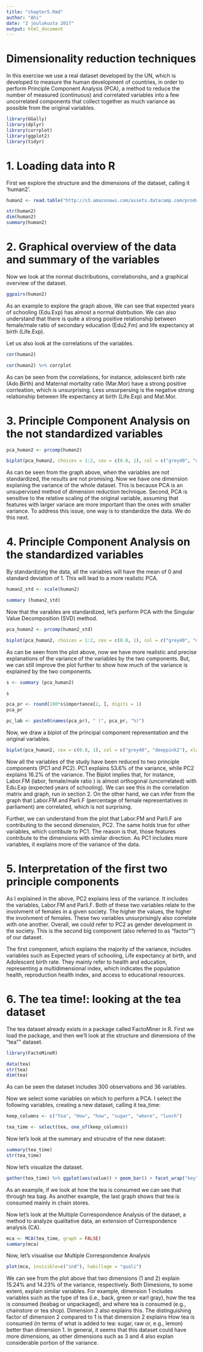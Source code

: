 ```yaml
---
title: "chapter5.Rmd"
author: "Ahi"
date: "2 joulukuuta 2017"
output: html_document
---
```


# Dimensionality reduction techniques

In this exercise we use a real dataset developed by the UN, which is developed to measure the human development of countries, in order to perform Principle Component Analysis (PCA), a method to reduce the number of measured (continuous) and correlated variables into a few uncorrelated components that collect together as much variance as possible from the original variables. 

```r
library(GGally)
library(dplyr)
library(corrplot)
library(ggplot2)
library(tidyr)
```

# 1. Loading data into R

 
First we explore the structure and the dimensions of the dataset, calling it 'human2'.

```r
human2 <- read.table("http://s3.amazonaws.com/assets.datacamp.com/production/course_2218/datasets/human2.txt", sep  =",", header = T)

str(human2)
dim(human2)
summary(human2)
```

# 2. Graphical overview of the data and summary of the variables

Now we look at the normal disctributions, correlationshs, and a graphical overview of the dataset.  
```r
ggpairs(human2)
```

As an example to explore the graph above, We can see that expected years of schooling (Edu.Exp) has almost a normal distrbution. We can also understand that there is quite a strong positive relationship between female/male ratio of secondary education (Edu2.Fm) and life expectancy at birth (Life.Exp).  

Let us also look at the correlations of the variables.
```r
cor(human2)
```

```r
cor(human2) %>% corrplot
```

As can be seen from the correlations, for instance, adolescent birth rate (Ado.Birth) and Maternal mortality ratio (Mar.Mor) have a strong positive corrleation, which is unsurprising. Less unsurpersing is the negative strong relationship between life expectancy at birth (Life.Exp) and Mat.Mor.

# 3. Principle Component Analysis on the not standardized variables
```r
pca_human2 <- prcomp(human2)

biplot(pca_human2, choices = 1:2, cex = c(0.8, 1), col = c("grey40", "deeppink2"))

```


As can be seen from the graph above, when the variables are not standardized, the results are not promising. Now we have one dimension explaning the variance of the whole dataset. This is because PCA is an unsupervised method of dimension reduction technique. Second, PCA is sensitive to the relative scaling of the original variable, assuming that features with larger variace are more important than the ones with smaller variance. To address this issue, one way is to standardize the data. We do this next.  

# 4. Principle Component Analysis on the standardized variables
By standardizing the data, all the variables will have the mean of 0 and standard deviation of 1. This will lead to a more realistic PCA. 
  
```r
human2_std <- scale(human2)

summary (human2_std)

```

Now that the varables are standardized, let's perform PCA with the Singular Value Decomposition (SVD) method. 
```r
pca_human2 <- prcomp(human2_std)

biplot(pca_human2, choices = 1:2, cex = c(0.8, 1), col = c("grey40", "deeppink2"))
```

As can be seen from the plot above, now we have more realistic and precise explanations of the variance of the variables by the two components. But, we can still improve the plot further to show how much of the variance is explained by the two components. 

```r
s <- summary (pca_human2)

s
```

```r
pca_pr <- round(100*s$importance[2, ], digits = 1)
pca_pr
```

```r
pc_lab <- paste0(names(pca_pr), " (", pca_pr, "%)")
```

Now, we draw a biplot of the principal component representation and the original variables.
```r
biplot(pca_human2, cex = c(0.8, 1), col = c("grey40", "deeppink2"), xlab = pc_lab[1], ylab = pc_lab[2])
```

Now all the variables of the study have been reduced to two principle components (PC1 and PC2). PC1 explains 53.6% of the variance, while PC2 explains 16.2% of the variance. The Biplot implies that, for instance, Labor.FM (labor, female/male ratio ) is almost orthogonal (uncorrelated) with Edu.Exp (expected years of schooling). We can see this in the correlation matrix and graph, run in section 2. On the other hand, we can infer from the graph that Labor.FM and Parli.F (percentage of female representatives in parliament) are correlated, which is not surprising. 

Further, we can understand from the plot that Labor.FM and Parli.F are contributing to the second dimension, PC2. The same holds true for other variables, which contibute to PC1. The reason is that, those features contribute to the dimensions with similar direction. As PC1 includes more variables, it explains more of the variance of the data.

# 5. Interpretation of the first two principle components
As I explained in the above, PC2 explains less of the variance. It includes the variables, Labor.FM and Parli.F. Both of these two variables relate to the involvment of females in a given society. The higher the values, the higher the involvment of females. These two variables unsurprisingly also correlate with one another. Overall, we could refer to PC2 as gender development in the society. This is the second big component (also referred to as "factor"") of our dataset.

The first component, which explains the majority of the variance, includes variables such as Expected years of schooling, Life expectancy at birth, and Adolescent birth rate. They mainly refer to health and education, representing a multidimensional index, which indicates the population health, reproduction health index, and access to educational resources. 

# 6. The tea time!: looking at the tea dataset
The tea dataset already exists in a package called FactoMiner in R. First we load the package, and then we'll look at the structure and dimensions of the "tea"" dataset. 

```r
library(FactoMineR)
```

```r
data(tea)
str(tea)
dim(tea)
```

As can be seen the dataset includes 300 observations and 36 variables.

Now we select some variables on which to perform a PCA. I select the following variables, creating a new dataset, calling it tea_time: 
```r
keep_columns <- c("Tea", "How", "how", "sugar", "where", "lunch")

tea_time <- select(tea, one_of(keep_columns))
```

Now let's look at the summary and strucutre of the new dataset:
```r
summary(tea_time)
str(tea_time)
```

Now let's visualize the dataset.
```r
gather(tea_time) %>% ggplot(aes(value)) + geom_bar() + facet_wrap("key", scales = "free") + theme(axis.text.x = element_text(angle = 45, hjust = 1, size = 8)) 
```

As an example, if we look at how the tea is consumed we can see that through tea bag. As another example, the last graph shows that tea is consumed mainly in chain stores. 

Now let's look at the Multiple Correspondence Analysis of the dataset, a method to analyze qualitative data, an extension of Correspondence analysis (CA). 

```r
mca <- MCA(tea_time, graph = FALSE)
summary(mca)

```

Now, let's visualise our Multiple Correspondence Analysis 
```r
plot(mca, invisible=c("ind"), habillage = "quali")
```

We can see from the plot above that two dimensions (1 and 2) explain 15.24% and 14.23% of the variance, respectively. Both Dimesions, to some extent, explain similar variables. For example, dimension 1 includes variables such as the type of tea (i.e., back, green or earl gray), how the tea is consumed (teabag or unpackaged), and where tea is consumed (e.g., chainstore or tea shop). Dimension 2 also explains this. The distinguishing factor of dimension 2 compared to 1 is that dimension 2 explains How tea is consumed (in terms of what is added to tea: sugar, raw or, e.g., lemon) better than dimension 1. In general, it seems that this dataset could have more dimensions, as other dimensions such as 3 and 4 also explan considerable portion of the variance.   

